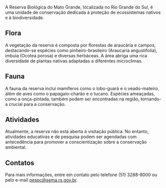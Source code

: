 A Reserva Biológica do Mato Grande, localizada no Rio Grande do Sul, é uma unidade de conservação dedicada à proteção de ecossistemas nativos e à biodiversidade.

## Flora

A vegetação da reserva é composta por florestas de araucária e campos, destacando-se espécies como pinheiro-brasileiro (Araucaria angustifolia), imbuia (Ocotea porosa) e diversas herbáceas. A área abriga uma rica diversidade de plantas nativas adaptadas a diferentes microclimas.

## Fauna

A fauna da reserva inclui mamíferos como o lobo-guará e o veado-mateiro, além de aves como o papagaio-charão e o tucano. Espécies ameaçadas, como a onça-pintada, também podem ser encontradas na região, tornando-a crucial para a conservação.

## Atividades

Atualmente, a reserva não está aberta à visitação pública. No entanto, atividades educativas e de pesquisa podem ser agendadas com antecedência para promover a conscientização sobre a conservação ambiental.

## Contatos

Para mais informações, entre em contato pelo telefone (51) 3288-8000 ou pelo e-mail pespc@sema.rs.gov.br.